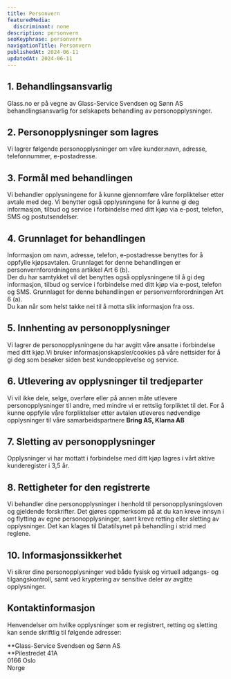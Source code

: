 ```yaml
---
title: Personvern
featuredMedia:
  discriminant: none
description: personvern
seoKeyphrase: personvern
navigationTitle: Personvern
publishedAt: 2024-06-11
updatedAt: 2024-06-11
---
```


## **1. Behandlingsansvarlig**

Glass.no er på vegne av Glass-Service Svendsen og Sønn AS behandlingsansvarlig for selskapets behandling av personopplysninger.

## **2. Personopplysninger som lagres**

Vi lagrer følgende personopplysninger om våre kunder:navn, adresse, telefonnummer, e-postadresse.

## **3. Formål med behandlingen**

Vi behandler opplysningene for å kunne gjennomføre våre forpliktelser etter avtale med deg. Vi benytter også opplysningene for å kunne gi deg informasjon, tilbud og service i forbindelse med ditt kjøp via e-post, telefon, SMS og postutsendelser.

## **4. Grunnlaget for behandlingen**

Informasjon om navn, adresse, telefon, e-postadresse benyttes for å oppfylle kjøpsavtalen. Grunnlaget for denne behandlingen er personvernforordningens artikkel Art 6 (b).\
Der du har samtykket vil det benyttes også opplysningene til å gi deg informasjon, tilbud og service i forbindelse med ditt kjøp via e-post, telefon og SMS. Grunnlaget for denne behandlingen er personvernforordningen Art 6 (a).\
Du kan når som helst takke nei til å motta slik informasjon fra oss.

## **5. Innhenting av personopplysninger**

Vi lagrer de personopplysningene du har avgitt våre ansatte i forbindelse med ditt kjøp.Vi bruker informasjonskapsler/cookies på våre nettsider for å gi deg som besøker siden best kundeopplevelse og service.

## **6. Utlevering av opplysninger til tredjeparter**

Vi vil ikke dele, selge, overføre eller på annen måte utlevere personopplysninger til andre, med mindre vi er rettslig forpliktet til det. For å kunne oppfylle våre forpliktelser etter avtalen utleveres nødvendige opplysninger til våre samarbeidspartnere **Bring AS, Klarna AB**

## **7. Sletting av personopplysninger**

Opplysninger vi har mottatt i forbindelse med ditt kjøp lagres i vårt aktive kunderegister i 3,5 år.

## **8. Rettigheter for den registrerte**

Vi behandler dine personopplysninger i henhold til personopplysningsloven og gjeldende forskrifter. Det gjøres oppmerksom på at du kan kreve innsyn i og flytting av egne personopplysninger, samt kreve retting eller sletting av opplysninger. Det kan klages til Datatilsynet på behandling i strid med reglene.

## **10. Informasjonssikkerhet**

Vi sikrer dine personopplysninger ved både fysisk og virtuell adgangs- og tilgangskontroll, samt ved kryptering av sensitive deler av avgitte opplysninger.

## **Kontaktinformasjon**

Henvendelser om hvilke opplysninger som er registrert, retting og sletting kan sende skriftlig til følgende adresser:

**Glass-Service Svendsen og Sønn AS\
**Pilestredet 41A\
0166 Oslo\
Norge
